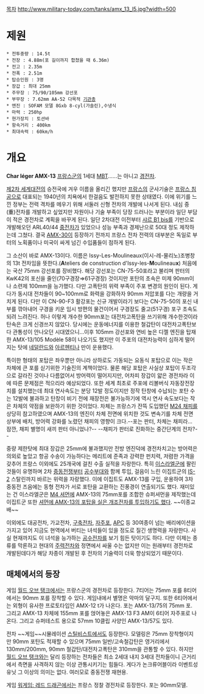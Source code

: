 [[목차]]
http://www.military-today.com/tanks/amx_13_l5.jpg?width=500

= 제원 =
 * 전투중량 : 14.5t
 * 전장 : 4.88m(포 길이까지 합쳤을 때 6.36m)
 * 전고 : 2.35m
 * 전폭 : 2.51m
 * 탑승인원 : 3명
 * 장갑 : 최대 25mm
 * 주무장 : 75/90/105mm 강선포
 * 부무장 : 7.62mm AA-52 다목적 [[기관총]]
 * 엔진 : SOFAM 모델 8Gxb 8-cyl(가솔린),수냉식
 * 마력 : 250hp
 * 현가장치 : 토션바
 * 항속거리 : 400km
 * 최대속력 : 60km/h

= 개요 =
'''Char léger AMX-13'''
[[프랑스군]]의 1세대 [[MBT]]......는 아니고 [[경전차]].

[[제2차 세계대전]]의 승전국에 겨우 이름을 올리긴 했지만 [[프랑스]]의 군사기술은 [[프랑스 침공]]으로 대표되는 1940년의 치욕에서 한걸음도 발전하지 못한 상태였다. 이에 위기를 느낀 정부는 전력 격차를 메우기 위해 서둘러 신형 전차의 개발에 나서게 된다. 내심 중(重)전차를 개발하고 싶었지만 자원이나 기술 부족이 당장 드러나는 부분이라 일단 부담이 적은 경전차로 계획을 바꾸게 된다. 일단 2차대전 이전부터 [[샤르 B1 bis]]를 기반으로 개발해오던 ARL40/44 [[중전차]]가 있었으나 성능 부족과 경제난으로 50대 정도 제작하는데 그쳤다. 결국 [[AMX-30]]이 등장하기 전까지 프랑스 전차 전력의 대부분은 독일로 부터의 노획품이나 미국이 싸게 넘긴 수입품들이 점하게 된다.

그 소산이 바로 AMX-13이다. 이름은 Issy-Les-Moulineaux(이시-레-물리노)조병창의 13t 전차임을 뜻한다.('''A'''teliers de construction d'Issy-les-'''M'''oulineau'''x''') 처음에는 국산 75mm 강선포를 장비했다. 해당 강선포는 CN-75-50포라고 불리며 판터의 KwK42의 포신을 줄인(70구경장⇒61구경장) 것이지만 포탄의 초속은 미제 90mm이나 소련제 100mm을 능가했다. 다만 고폭탄의 위력 부족이 주포 변경의 원인이 된다. 게다가 동시대 전차들이 90~100mm로 화력을 강화하자 90mm 저압포를 다는 개량을 거치게 된다. 다만 이 CN-90-F3 활강포는 신규 개발이라기 보다는 CN-75-50의 포신 내부를 깎아내어 구경을 키운 임시 방편의 물건이어서 구경장도 줄고(51구경) 포구 초속도 되려 느려진다. 허나 이렇게 개수한 90mm포는 대전차고폭탄을 쓰기위해 개수한것이라 탄속은 크게 신경쓰지 않았다. 당시에는 운동에너지를 이용한 철갑탄이 대전차고폭탄보다 관통성이 안나오던 시대였으니...이후 105mm 강선포와 연비 높은 디젤 엔진을 탑재한 AMX-13/105 Modèle 58이 나오기도 했지만 이 주포의 대전차능력이 심하게 떨어지는 탓에 [[네덜란드]]와 [[아르헨티나]] 만이 운용했다.

특이한 형태의 포탑은 좌우뿐만 아니라 상하로도 가동되는 요동식 포탑으로 이는 작은 차체에 큰 포를 싣기위한 기술진의 계책이었다. 물론 해당 포탑은 사실상 포탑이 두조각으로 갈라진 것이나 다름없어서 방어력이 떨어지지만, 어차피 장갑이 얇은 경전차라 이에 따른 문제점은 적으리라 예상되었다. 또한 세계 최초로 주포에 리볼버식 자동장전장치를 설치했는데 최대 연사속도는 분당 12발 정도이지만 정작 탄창에 수납되는 포탄 수는 12발에 불과하고 탄창이 비기 전에 재장전은 불가능하기에 역시 연사 속도보다는 작은 차체의 약점을 보완하기 위한 것이었다. 차체는 프랑스가 잔뜩 도입했던 [[M24 채피]]를 상당히 참고하였으며 AMX-13의 엔진이 차체 전면에 위치한 것도 변속기를 차체 전면 상부에 배치, 방어력 강화를 노렸던 채피의 영향이 크다.--포는 판터, 차체는 채피라... 잠깐, 채피 별명이 새끼 판터 아니었나?-- --채피가 판터로 진화하는 중간단계의 전차?--

중량 제한탓에 최대 장갑은 25mm에 불과했지만 전방 엔진덕에 경전차치고는 방어력은 의외로 높았고 항공 수송이 가능하다는 메리트에 준족과 강력한 펀치력, 저렴한 가격을 갖추어 프랑스 이외에도 25개국에 걸친 수출 실적을 자랑한다. 특히 [[이스라엘군]]에 팔린 것들이 유명하며 2차 [[중동전쟁]]부터 [[공수부대]]와 함께 투입, 걸음이 느린 이집트군의 [[IS-2]] 스탈린까지 바르는 위력을 자랑했다. 이에 이집트도 AMX-13를 구입, 운용하여 3차 중동전 즈음에는 동형 전차가 서로 포탄을 교환하는 진풍경이 연출되기도 했다. 재미있는 건 이스라엘군은 [[M4 셔먼]]에 AMX-13의 75mm포를 조합한 슈퍼셔먼을 제작했는데 이집트군 또한 [http://gall.dcinside.com/list.php?id=arm&no=119960&page=1&bbs= 셔먼에 AMX-13의 포탑을 실은 개조전차를 투입하기도 했다]. ~~이종교배~~

이외에도 대공전차, 가교전차, [[구축전차]], [[자주포]], [[APC]] 등 30여종이 넘는 배리에이션을 가지고 있어 지금도 현역에서 버티는 녀석들이 있을 정도로 질긴 생명력을 자랑한다. 사실 현재까지도 이 녀석을 능가하는 [[공수전차]]를 보기 힘든 탓이기도 하다. 다만 이제는 종류를 막론하고 현대의 [[주력전차]]와 정면에서 싸울 수는 없지만 이는 원래부터 경전차로 개발된데다가 해당 차종이 개발된 후 전차의 기술력이 더욱 향상되었기 때문이다.

== 매체에서의 등장 ==
게임 [[월드 오브 탱크]]에서는 프랑스군의 경전차로 등장한다. 7티어는 75mm 포를 8티어에서는 90mm 포를 장착할 수 있다. 게임내에서 별명은 악마의 달구지. 또한 6티어에서는 외형이 유사한 프로토타입인 AMX-12 t가 나온다. 포는 AMX-13/75의 75mm 포. 그리고 AMX-13 차체에 155mm 포를 얹어놓은 AMX-13 F3 AM이 6티어 자주포로 나온다. 그리고 슈퍼테스트 용으로 57mm 10클립 사양인 AMX-13/57도 있다.

전차 ~~게임~~시뮬레이션 [[스틸비스트]]에서도 등장한다. 모델링은 75mm 장착형이지만 90mm 포탄도 적재할 수 있으며 75mm 일반/고속철갑탄은 영거리에서 130mm/200mm, 90mm 철갑탄/대전차고폭탄은 310mm을 관통할 수 있다. 하지만 [[월드 오브 탱크]]와는 달리 등장하는 전차들은 최소 2세대 내지 3세대 전차들이니 근거리에서 측면을 사격하지 않는 이상 관통시키기는 힘들다. 게다가 논크류어블이라 이벤트성 유닛 그 이상의 의미는 없다. 여러모로 중동전쟁 재현용.

게임 [[워게임: 레드 드래곤]]에서는 프랑스 정찰 경전차로 등장한다. 포는 90mm모델.
